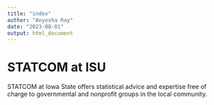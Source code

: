 ```yaml
---
title: "index"
author: "Anyesha Ray"
date: "2023-08-01"
output: html_document
---
```


# STATCOM at ISU
STATCOM at Iowa State offers statistical advice and expertise free of charge to governmental and nonprofit groups in the local community.